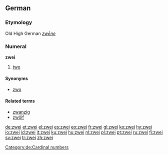 ==German==
===Etymology===
Old High German ''[[zwēne]]''
===Numeral===
'''zwei'''

# [[two]]

====Synonyms====
*[[zwo]]

====Related terms====
*[[zwanzig]]
*[[zwölf]]

[[Category:de:Cardinal numbers]]

[[de:zwei]]
[[et:zwei]]
[[el:zwei]]
[[es:zwei]]
[[eo:zwei]]
[[fr:zwei]]
[[gl:zwei]]
[[ko:zwei]]
[[hy:zwei]]
[[io:zwei]]
[[id:zwei]]
[[it:zwei]]
[[ku:zwei]]
[[hu:zwei]]
[[nl:zwei]]
[[pl:zwei]]
[[pt:zwei]]
[[ru:zwei]]
[[fi:zwei]]
[[sv:zwei]]
[[tr:zwei]]
[[zh:zwei]]